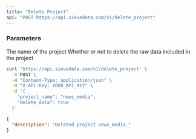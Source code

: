 ```yaml
---
title: "Delete Project"
api: "POST https://api.sievedata.com/v1/delete_project"
---
```


### Parameters

<Param body="project_name" type="string" required>
  The name of the project
</Param>

<Param body="delete_data" type="string" required>
  Whether or not to delete the raw data included in the project
</Param>

<RequestExample>

```bash Terminal
curl 'https://api.sievedata.com/v1/delete_project' \
  -X POST \
  -H "Content-Type: application/json" \
  -H "X-API-Key: YOUR_API_KEY" \
  -d '{
    "project_name": "news_media",
    "delete_data": true
  }'
```

</RequestExample>

<ResponseExample>

```json Example
{
  "description": "Deleted project news_media."
}
```

</ResponseExample>
